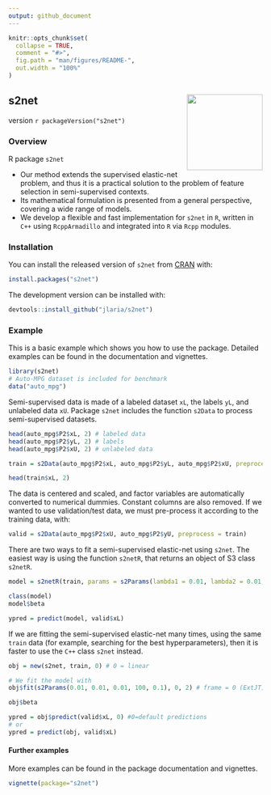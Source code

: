 ```yaml
---
output: github_document
---
```


<!-- README.md is generated from README.Rmd. Please edit that file -->

```r
knitr::opts_chunk$set(
  collapse = TRUE,
  comment = "#>",
  fig.path = "man/figures/README-",
  out.width = "100%"
)
```

## s2net  <img src="man/figures/s2net.png" align="right" width="150" />

version `r packageVersion("s2net")`


### Overview

R package `s2net`

 + Our method extends the supervised elastic-net problem, and thus it is a practical solution to the problem of feature selection in semi-supervised contexts.
 + Its mathematical formulation is presented from a general perspective, covering a wide range of models. 
 + We develop a flexible and fast implementation for `s2net` in `R`, written in `C++` using `RcppArmadillo` and integrated into `R` via `Rcpp` modules.


### Installation

You can install the released version of `s2net` from [CRAN](https://CRAN.R-project.org) with:

``` r
install.packages("s2net")
```

The development version can be installed with:

``` r
devtools::install_github("jlaria/s2net")
```
### Example 

This is a basic example which shows you how to use the package. Detailed examples can be found in the documentation and vignettes. 

```r
library(s2net)
# Auto-MPG dataset is included for benchmark
data("auto_mpg")
```

Semi-supervised data is made of a labeled dataset `xL`, the labels `yL`, and unlabeled data `xU`.  Package `s2net` includes the function `s2Data` to process semi-supervised datasets. 

```r
head(auto_mpg$P2$xL, 2) # labeled data
head(auto_mpg$P2$yL, 2) # labels
head(auto_mpg$P2$xU, 2) # unlabeled data

train = s2Data(auto_mpg$P2$xL, auto_mpg$P2$yL, auto_mpg$P2$xU, preprocess = TRUE)

head(train$xL, 2)
```

The data is centered and scaled, and factor variables are automatically converted to numerical dummies. Constant columns are also removed. If we wanted to use validation/test data, we must pre-process it according to the training data, with:

```r
valid = s2Data(auto_mpg$P2$xU, auto_mpg$P2$yU, preprocess = train)
```

There are two ways to fit a semi-supervised elastic-net using `s2net`. The easiest way is using the function `s2netR`, that returns an object of S3 class `s2netR`.

```r
model = s2netR(train, params = s2Params(lambda1 = 0.01, lambda2 = 0.01, gamma1 = 0.01, gamma2 = 100, gamma3 = 0.1))

class(model)
model$beta

ypred = predict(model, valid$xL)
```

If we are fitting the semi-supervised elastic-net many times, using the same `train` data (for example, searching for the best hyperparameters), then it is faster to use the `C++` class `s2net` instead.

```r
obj = new(s2net, train, 0) # 0 = linear

# We fit the model with
obj$fit(s2Params(0.01, 0.01, 0.01, 100, 0.1), 0, 2) # frame = 0 (ExtJT), proj = 2 (auto)

obj$beta

ypred = obj$predict(valid$xL, 0) #0=default predictions
# or
ypred = predict(obj, valid$xL)
```

#### Further examples

More examples can be found in the package documentation and vignettes.

```r
vignette(package="s2net")
```


<!-- ## Example -->

<!-- This is a basic example which shows you how to solve a common problem: -->

<!-- ```{r example} -->
<!-- ## basic example code -->
<!-- ``` -->

<!-- What is special about using `README.Rmd` instead of just `README.md`? You can include R chunks like so: -->

<!-- ```{r cars} -->
<!-- summary(cars) -->
<!-- ``` -->

<!-- You'll still need to render `README.Rmd` regularly, to keep `README.md` up-to-date. -->

<!-- You can also embed plots, for example: -->

<!-- ```{r pressure, echo = FALSE} -->
<!-- plot(pressure) -->
<!-- ``` -->

<!-- In that case, don't forget to commit and push the resulting figure files, so they display on GitHub! -->

